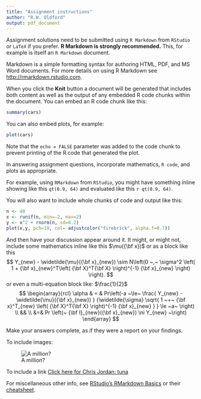 ```yaml
---
title: "Assignment instructions"
author: "R.W. Oldford"
output: pdf_document
---
```


Assignment solutions need to be submitted using `R Markdown` from `RStudio` or `LaTeX` if you prefer.  **R Markdown is strongly recommended.**  This, for example is itself an `R Markdown` document.

Markdown is a simple formatting syntax for authoring HTML, PDF, and MS Word documents. For more details on using R Markdown see <http://rmarkdown.rstudio.com>.

When you click the **Knit** button a document will be generated that includes both content as well as the output of any embedded R code chunks within the document. You can embed an R code chunk like this:

```r
summary(cars)
```

You can also embed plots, for example:

```r
plot(cars)
```

Note that the `echo = FALSE` parameter was added to the code chunk to prevent printing of the R code that generated the plot.

In answering assignment questions,  incorporate mathematics, `R code`, and plots as appropriate.  

For example, using `RMarkdown` from `RStudio`, you might have something inline showing like this `qt(0.9, 64)` and evaluated like this `r qt(0.9, 64)`.  

You will also want to include whole chunks of code and output like this:

```r
n <- 40
x <- runif(n, min=-2, max=2)
y <- x^2 + rnorm(n, sd=0.2)
plot(x,y, pch=19, col= adjustcolor("firebrick", alpha.f=0.7))
```

And then have your discussion appear around it.  It might, or might not, include some mathematics inline like this $\mu({\bf x})$ or as a block like this
$$
Y_{new} - \widetilde{\mu}({\bf x}_{new}) \sim N\left(0 ~,~ \sigma^2 \left( 1 + {\bf x}_{new}^T\left( {\bf X}^T{\bf X} \right)^{-1}
                      {\bf x}_{new} \right) \right).
$$
or even a multi-equation block like: $\frac{1}{2}$
$$
\begin{array}{rcl}
\alpha & = & Pr\left(-a ~\le~ 
\frac{ Y_{new} - \widetilde{\mu}({\bf x}_{new}) 
              }
     {\widetilde{\sigma} \sqrt{ 1 ~+~
      {\bf x}^T_{new}
             \left( {\bf X}^T{\bf X} \right)^{-1}
             {\bf x}_{new}
             }
     }
     \le ~a~ \right) \\
&& \\
&=& Pr \left(~ {\bf I}_{new}({\bf x}_{new})
            \ni Y_{new} 
        ~\right)
\end{array}
$$

Make your answers complete, as if they were a report on your findings.

To include images:

![A million?](wtf_man.png)

To include a link  [Click here for Chris Jordan: tuna](http://www.chrisjordan.com/gallery/rtn2/#tuna) 

For miscellaneous other info, see 
[RStudio's RMarkdown Basics](http://rmarkdown.rstudio.com/authoring_basics.html) or their [cheatsheet](https://www.rstudio.com/wp-content/uploads/2015/02/rmarkdown-cheatsheet.pdf).




